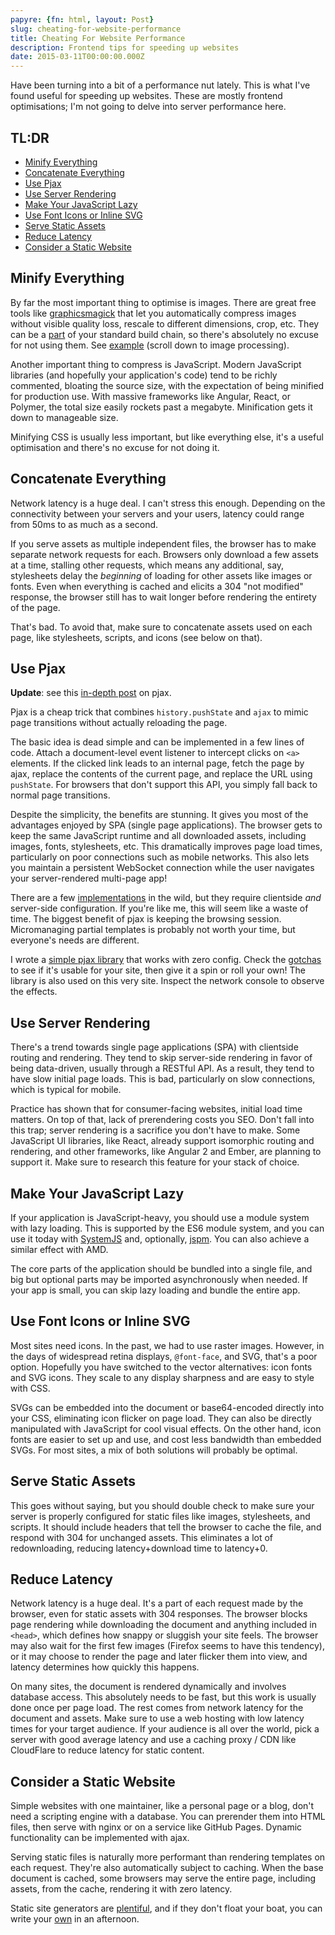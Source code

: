 ```yaml
---
papyre: {fn: html, layout: Post}
slug: cheating-for-website-performance
title: Cheating For Website Performance
description: Frontend tips for speeding up websites
date: 2015-03-11T00:00:00.000Z
---
```


Have been turning into a bit of a performance nut lately. This is what I've
found useful for speeding up websites. These are mostly frontend optimisations;
I'm not going to delve into server performance here.

## TL:DR

* [Minify Everything](#minify-everything)
* [Concatenate Everything](#concatenate-everything)
* [Use Pjax](#use-pjax)
* [Use Server Rendering](#use-server-rendering)
* [Make Your JavaScript Lazy](#make-your-javascript-lazy)
* [Use Font Icons or Inline SVG](#use-font-icons-or-inline-svg)
* [Serve Static Assets](#serve-static-assets)
* [Reduce Latency](#reduce-latency)
* [Consider a Static Website](#consider-a-static-website)

## Minify Everything

By far the most important thing to optimise is images. There are great free
tools like [graphicsmagick](http://www.graphicsmagick.org) that let you
automatically compress images without visible quality loss, rescale to
different dimensions, crop, etc. They can be a
[part](https://github.com/scalableminds/gulp-image-resize) of your standard
build chain, so there's absolutely no excuse for not using them. See
[example](https://github.com/Mitranim/stylific/blob/master/gulpfile.js) (scroll
down to image processing).

Another important thing to compress is JavaScript. Modern JavaScript libraries
(and hopefully your application's code) tend to be richly commented, bloating
the source size, with the expectation of being minified for production use. With
massive frameworks like Angular, React, or Polymer, the total size easily
rockets past a megabyte. Minification gets it down to manageable size.

Minifying CSS is usually less important, but like everything else, it's a useful
optimisation and there's no excuse for not doing it.

## Concatenate Everything

Network latency is a huge deal. I can't stress this enough. Depending on the
connectivity between your servers and your users, latency could range from 50ms
to as much as a second.

If you serve assets as multiple independent files, the browser has to make
separate network requests for each. Browsers only download a few assets at a
time, stalling other requests, which means any additional, say, stylesheets
delay the _beginning_ of loading for other assets like images or fonts. Even
when everything is cached and elicits a 304 "not modified" response, the browser
still has to wait longer before rendering the entirety of the page.

That's bad. To avoid that, make sure to concatenate assets used on each page,
like stylesheets, scripts, and icons (see below on that).

## Use Pjax

**Update**: see this [in-depth post](/thoughts/cheating-for-performance-pjax) on pjax.

Pjax is a cheap trick that combines `history.pushState` and `ajax` to mimic page
transitions without actually reloading the page.

The basic idea is dead simple and can be implemented in a few lines of code.
Attach a document-level event listener to intercept clicks on `<a>` elements. If
the clicked link leads to an internal page, fetch the page by ajax, replace the
contents of the current page, and replace the URL using `pushState`. For
browsers that don't support this API, you simply fall back to normal page
transitions.

Despite the simplicity, the benefits are stunning. It gives you most of the
advantages enjoyed by SPA (single page applications). The browser gets to keep
the same JavaScript runtime and all downloaded assets, including images, fonts,
stylesheets, etc. This dramatically improves page load times, particularly on
poor connections such as mobile networks. This also lets you maintain a
persistent WebSocket connection while the user navigates your server-rendered
multi-page app!

There are a few [implementations](https://github.com/defunkt/jquery-pjax) in the
wild, but they require clientside _and_ server-side configuration. If you're
like me, this will seem like a waste of time. The biggest benefit of pjax is
keeping the browsing session. Micromanaging partial templates is probably not
worth your time, but everyone's needs are different.

I wrote a [simple pjax library](https://github.com/Mitranim/simple-pjax) that
works with zero config. Check the
[gotchas](https://github.com/Mitranim/simple-pjax#gotchas) to see if it's usable
for your site, then give it a spin or roll your own! The library is also used
on this very site. Inspect the network console to observe the effects.

## Use Server Rendering

There's a trend towards single page applications (SPA) with clientside routing
and rendering. They tend to skip server-side rendering in favor of being
data-driven, usually through a RESTful API. As a result, they tend to have slow
initial page loads. This is bad, particularly on slow connections, which is
typical for mobile.

Practice has shown that for consumer-facing websites, initial load time matters.
On top of that, lack of prerendering costs you SEO. Don't fall into this trap;
server rendering is a sacrifice you don't have to make. Some JavaScript UI
libraries, like React, already support isomorphic routing and rendering, and
other frameworks, like Angular 2 and Ember, are planning to support it. Make
sure to research this feature for your stack of choice.

## Make Your JavaScript Lazy

If your application is JavaScript-heavy, you should use a module system with
lazy loading. This is supported by the ES6 module system, and you can use it
today with [SystemJS](https://github.com/systemjs/systemjs) and, optionally,
[jspm](http://jspm.io). You can also achieve a similar effect with AMD.

The core parts of the application should be bundled into a single file, and big
but optional parts may be imported asynchronously when needed. If your app is
small, you can skip lazy loading and bundle the entire app.

## Use Font Icons or Inline SVG

Most sites need icons. In the past, we had to use raster images. However, in the
days of widespread retina displays, `@font-face`, and SVG, that's a poor option.
Hopefully you have switched to the vector alternatives: icon fonts and SVG
icons. They scale to any display sharpness and are easy to style with CSS.

SVGs can be embedded into the document or base64-encoded directly into your CSS,
eliminating icon flicker on page load. They can also be directly manipulated
with JavaScript for cool visual effects. On the other hand, icon fonts are
easier to set up and use, and cost less bandwidth than embedded SVGs. For most
sites, a mix of both solutions will probably be optimal.

## Serve Static Assets

This goes without saying, but you should double check to make sure your server
is properly configured for static files like images, stylesheets, and scripts.
It should include headers that tell the browser to cache the file, and respond
with 304 for unchanged assets. This eliminates a lot of redownloading, reducing
latency+download time to latency+0.

## Reduce Latency

Network latency is a huge deal. It's a part of each request made by the browser,
even for static assets with 304 responses. The browser blocks page rendering
while downloading the document and anything included in `<head>`, which defines
how snappy or sluggish your site feels. The browser may also wait for the first
few images (Firefox seems to have this tendency), or it may choose to render the
page and later flicker them into view, and latency determines how quickly this
happens.

On many sites, the document is rendered dynamically and involves database
access. This absolutely needs to be fast, but this work is usually done once per
page load. The rest comes from network latency for the document and assets. Make
sure to use a web hosting with low latency times for your target audience. If
your audience is all over the world, pick a server with good average latency and
use a caching proxy / CDN like CloudFlare to reduce latency for static content.

## Consider a Static Website

Simple websites with one maintainer, like a personal page or a blog, don't need
a scripting engine with a database. You can prerender them into HTML files, then
serve with nginx or on a service like GitHub Pages. Dynamic functionality can be
implemented with ajax.

Serving static files is naturally more performant than rendering templates on
each request. They're also automatically subject to caching. When the base
document is cached, some browsers may serve the entire page, including assets,
from the cache, rendering it with zero latency.

Static site generators are [plentiful](https://www.staticgen.com), and if they
don't float your boat, you can write your
[own](https://github.com/Mitranim/statil) in an afternoon.
